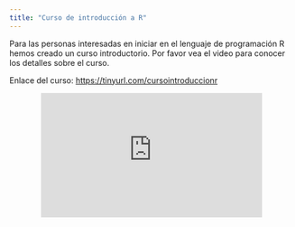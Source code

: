 ```yaml
---
title: "Curso de introducción a R"
---
```


Para las personas interesadas en iniciar en el lenguaje de programación R hemos creado un curso introductorio. Por favor vea el video para conocer los detalles sobre el curso.

Enlace del curso: [https://tinyurl.com/cursointroduccionr](https://tinyurl.com/cursointroduccionr)

<center>
<p><iframe width="392" height="220" src="https://www.youtube.com/embed/rcIhyCIi5sI" frameborder="0" allow="accelerometer; autoplay; clipboard-write; encrypted-media; gyroscope; picture-in-picture" allowfullscreen=""></iframe></p>
</center>
